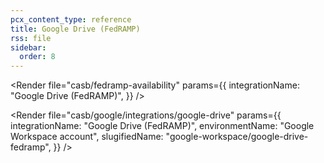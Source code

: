 ```yaml
---
pcx_content_type: reference
title: Google Drive (FedRAMP)
rss: file
sidebar:
  order: 8
---
```



<Render
	file="casb/fedramp-availability"
	params={{
		integrationName: "Google Drive (FedRAMP)",
	}}
/>

<Render
	file="casb/google/integrations/google-drive"
	params={{
		integrationName: "Google Drive (FedRAMP)",
		environmentName: "Google Workspace account",
		slugifiedName: "google-workspace/google-drive-fedramp",
	}}
/>
